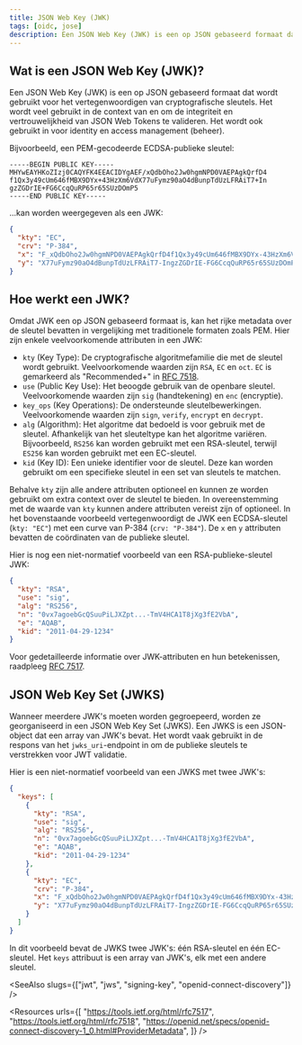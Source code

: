 ```yaml
---
title: JSON Web Key (JWK)
tags: [oidc, jose]
description: Een JSON Web Key (JWK) is een op JSON gebaseerd formaat dat wordt gebruikt voor het vertegenwoordigen van cryptografische sleutels. Wanneer meerdere JWK's moeten worden gegroepeerd, worden ze georganiseerd in een JSON Web Key Set (JWKS).
---
```


## Wat is een JSON Web Key (JWK)?

Een JSON Web Key (JWK) is een op JSON gebaseerd formaat dat wordt gebruikt voor het vertegenwoordigen van cryptografische sleutels. Het wordt veel gebruikt in de context van <Ref slug="jws" /> en <Ref slug="jwe" /> om de integriteit en vertrouwelijkheid van <Ref slug="jwt">JSON Web Tokens</Ref> te valideren. Het wordt ook gebruikt in <Ref slug="openid-connect" /> voor identity en access management (beheer).

Bijvoorbeeld, een PEM-gecodeerde ECDSA-publieke sleutel:

```
-----BEGIN PUBLIC KEY-----
MHYwEAYHKoZIzj0CAQYFK4EEACIDYgAEF/xQdbOho2Jw0hgmNPD0VAEPAgkQrfD4
f1Qx3y49cUm646fMBX9DYx+43HzXm6VdX77uFymz90aO4dBunpTdUzLFRAiT7+In
gzZGDrIE+FG6CcqQuRP65r65SUzDOmP5
-----END PUBLIC KEY-----
```

...kan worden weergegeven als een JWK:

```json
{
  "kty": "EC",
  "crv": "P-384",
  "x": "F_xQdbOho2Jw0hgmNPD0VAEPAgkQrfD4f1Qx3y49cUm646fMBX9DYx-43HzXm6Vd",
  "y": "X77uFymz90aO4dBunpTdUzLFRAiT7-IngzZGDrIE-FG6CcqQuRP65r65SUzDOmP5"
}
```

## Hoe werkt een JWK?

Omdat JWK een op JSON gebaseerd formaat is, kan het rijke metadata over de sleutel bevatten in vergelijking met traditionele formaten zoals PEM. Hier zijn enkele veelvoorkomende attributen in een JWK:

- `kty` (Key Type): De cryptografische algoritmefamilie die met de sleutel wordt gebruikt. Veelvoorkomende waarden zijn `RSA`, `EC` en `oct`. `EC` is gemarkeerd als "Recommended+" in [RFC 7518](https://datatracker.ietf.org/doc/html/rfc7518).
- `use` (Public Key Use): Het beoogde gebruik van de openbare sleutel. Veelvoorkomende waarden zijn `sig` (handtekening) en `enc` (encryptie).
- `key_ops` (Key Operations): De ondersteunde sleutelbewerkingen. Veelvoorkomende waarden zijn `sign`, `verify`, `encrypt` en `decrypt`.
- `alg` (Algorithm): Het algoritme dat bedoeld is voor gebruik met de sleutel. Afhankelijk van het sleuteltype kan het algoritme variëren. Bijvoorbeeld, `RS256` kan worden gebruikt met een RSA-sleutel, terwijl `ES256` kan worden gebruikt met een EC-sleutel.
- `kid` (Key ID): Een unieke identifier voor de sleutel. Deze kan worden gebruikt om een specifieke sleutel in een set van sleutels te matchen.

Behalve `kty` zijn alle andere attributen optioneel en kunnen ze worden gebruikt om extra context over de sleutel te bieden. In overeenstemming met de waarde van `kty` kunnen andere attributen vereist zijn of optioneel. In het bovenstaande voorbeeld vertegenwoordigt de JWK een ECDSA-sleutel (`kty: "EC"`) met een curve van P-384 (`crv: "P-384"`). De `x` en `y` attributen bevatten de coördinaten van de publieke sleutel.

Hier is nog een niet-normatief voorbeeld van een RSA-publieke-sleutel JWK:

```json
{
  "kty": "RSA",
  "use": "sig",
  "alg": "RS256",
  "n": "0vx7agoebGcQSuuPiLJXZpt...-TmV4HCA1T8jXg3fE2VbA",
  "e": "AQAB",
  "kid": "2011-04-29-1234"
}
```

Voor gedetailleerde informatie over JWK-attributen en hun betekenissen, raadpleeg [RFC 7517](https://datatracker.ietf.org/doc/html/rfc7517).

## JSON Web Key Set (JWKS)

Wanneer meerdere JWK's moeten worden gegroepeerd, worden ze georganiseerd in een JSON Web Key Set (JWKS). Een JWKS is een JSON-object dat een array van JWK's bevat. Het wordt vaak gebruikt in de respons van het `jwks_uri`-endpoint in <Ref slug="openid-connect-discovery" /> om de publieke sleutels te verstrekken voor JWT <Ref slug="signing-key" /> validatie.

Hier is een niet-normatief voorbeeld van een JWKS met twee JWK's:

```json
{
  "keys": [
    {
      "kty": "RSA",
      "use": "sig",
      "alg": "RS256",
      "n": "0vx7agoebGcQSuuPiLJXZpt...-TmV4HCA1T8jXg3fE2VbA",
      "e": "AQAB",
      "kid": "2011-04-29-1234"
    },
    {
      "kty": "EC",
      "crv": "P-384",
      "x": "F_xQdbOho2Jw0hgmNPD0VAEPAgkQrfD4f1Qx3y49cUm646fMBX9DYx-43HzXm6Vd",
      "y": "X77uFymz90aO4dBunpTdUzLFRAiT7-IngzZGDrIE-FG6CcqQuRP65r65SUzDOmP5"
    }
  ]
}
```

In dit voorbeeld bevat de JWKS twee JWK's: één RSA-sleutel en één EC-sleutel. Het `keys` attribuut is een array van JWK's, elk met een andere sleutel.

<SeeAlso slugs={["jwt", "jws", "signing-key", "openid-connect-discovery"]} />

<Resources
  urls={[
    "https://tools.ietf.org/html/rfc7517",
    "https://tools.ietf.org/html/rfc7518",
    "https://openid.net/specs/openid-connect-discovery-1_0.html#ProviderMetadata",
  ]}
/>